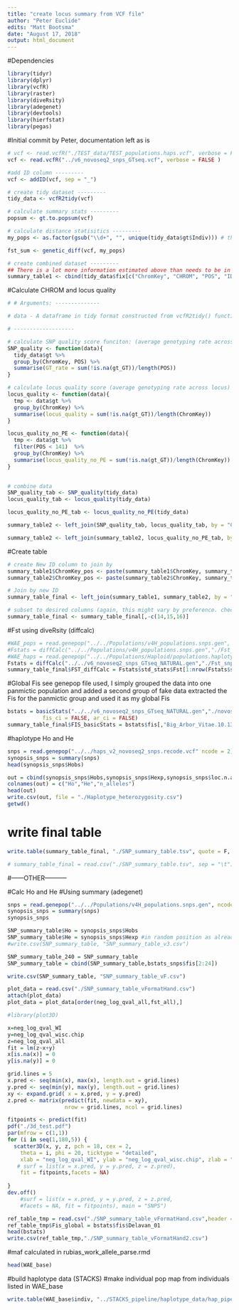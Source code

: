 ```yaml
---
title: "create locus summary from VCF file"
author: "Peter Euclide"
edits: "Matt Bootsma"
date: "August 17, 2018"
output: html_document
---
```


#Dependencies
```r
library(tidyr)
library(dplyr)
library(vcfR)
library(raster)
library(diveRsity)
library(adegenet)
library(devtools)
library(hierfstat)
library(pegas)
```
#Initial commit by Peter, documentation left as is
```r
# vcf <- read.vcfR("./TEST_data/TEST_populations.haps.vcf", verbose = FALSE )
vcf <- read.vcfR("../v6_novoseq2_snps_GTseq.vcf", verbose = FALSE )

#add ID column ---------
vcf <- addID(vcf, sep = "_")

# create tidy dataset ---------
tidy_data <- vcfR2tidy(vcf)

# calculate summary stats ---------
popsum <- gt.to.popsum(vcf)

# calculate distance statisitics ---------
my_pops <- as.factor(gsub("\\d+", "", unique(tidy_data$gt$Indiv))) # this is just script creating a vector of pops for each individual. This will change for every dataset depending on nameing structure. 

fst_sum <- genetic_diff(vcf, my_pops)

# create combined dataset ---------
## There is a lot more information estimated above than needs to be in the final table. Look through each file to determine what information is imporant to you and create a custom table
summary_table1 <- cbind(tidy_data$fix[c("ChromKey", "CHROM", "POS", "ID", "REF", "ALT", "AF", "NS")], popsum[,c("Allele_counts", "He", "Ne")], fst_sum[,c("Gst","Gstmax")])
```
#Calculate CHROM and locus quality
```r
# # Arguments: --------------

# data - A dataframe in tidy format constructed from vcfR2tidy() function

# -------------------

# calculate SNP quality score funciton: (average genotyping rate across SNP)
SNP_quality <- function(data){
  tidy_data$gt %>%
  group_by(ChromKey, POS) %>%
  summarise(GT_rate = sum(!is.na(gt_GT))/length(POS))
}

# calculate locus quality score (average genotyping rate across locus)
locus_quality <- function(data){
  tmp <- data$gt %>%
  group_by(ChromKey) %>%
  summarise(locus_quality = sum(!is.na(gt_GT))/length(ChromKey))
}

locus_quality_no_PE <- function(data){
  tmp <- data$gt %>%
  filter(POS < 141)  %>%
  group_by(ChromKey) %>%
  summarise(locus_quality_no_PE = sum(!is.na(gt_GT))/length(ChromKey))
}
  

# combine data
SNP_quality_tab <- SNP_quality(tidy_data)
locus_quality_tab <- locus_quality(tidy_data)

locus_quality_no_PE_tab <- locus_quality_no_PE(tidy_data)

summary_table2 <- left_join(SNP_quality_tab, locus_quality_tab, by = "ChromKey")

summary_table2 <- left_join(summary_table2, locus_quality_no_PE_tab, by = "ChromKey")
```

#Create table
```r
# create New ID column to join by
summary_table1$ChromKey_pos <- paste(summary_table1$ChromKey, summary_table1$POS, sep = "_")
summary_table2$ChromKey_pos <- paste(summary_table2$ChromKey, summary_table2$POS, sep = "_")

# Join by new ID
summary_table_final <- left_join(summary_table1, summary_table2, by = "ChromKey_pos")

# subset to desired columns (again, this might vary by preference. check the table before subsetting)
summary_table_final <- summary_table_final[,-c(14,15,16)]
```

#Fst using diveRsity (diffcalc)
```r

#WAE_pops = read.genepop("../../Populations/v4H_populations.snps.gen", ncode = 3)
#Fstats = diffCalc("../../Populations/v4H_populations.snps.gen","./Fst_global-diveRsity", fst = TRUE, pairwise = FALSE, bs_locus = FALSE)
#WAE_haps = read.genepop("../../Populations/Haploid/populations.haplotypes.gen", ncode = 2)
Fstats = diffCalc("../../v6_novoseq2_snps_GTseq_NATURAL.gen","./Fst_snps-diveRsity", fst = TRUE, pairwise = FALSE, bs_locus = FALSE)
summary_table_final$FST_diffCalc = Fstats$std_stats$Fst[1:nrow(Fstats$std_stats)-1]
```

#Global Fis
  see genepop file used, I simply grouped the data into one panmictic population and added a second group of fake data
  extracted the Fis for the panmictic group and used it as my global Fis
```r
bstats = basicStats("../../v6_novoseq2_snps_GTseq_NATURAL.gen","./novoseq2_global_Fis.txt",
           fis_ci = FALSE, ar_ci = FALSE)
summary_table_final$FIS_basicStats = bstats$fis[,"Big_Arbor_Vitae.10.13651"]
```

#haplotype Ho and He
```r
snps = read.genepop("../../haps_v2_novoseq2_snps.recode.vcf" ncode = 2)
synopsis_snps = summary(snps)
head(synopsis_snps$Hobs)

out = cbind(synopsis_snps$Hobs,synopsis_snps$Hexp,synopsis_snps$loc.n.all)
colnames(out) = c("Ho","He","n_alleles")
head(out)
write.csv(out, file = "./Haplotype_heterozygosity.csv")
getwd()
```


# write final table
```r
write.table(summary_table_final, "./SNP_summary_table.tsv", quote = F, row.names = F, sep = "\t")
```

```r
# summary_table_final = read.csv("./SNP_summary_table.tsv", sep = "\t")
```


#------OTHER-----------




#Calc Ho and He
#Using summary (adegenet)
```r
snps = read.genepop("../../Populations/v4H_populations.snps.gen", ncode = 3)
synopsis_snps = summary(snps)
synopsis_snps
```

```r
SNP_summary_table$Ho = synopsis_snps$Hobs
SNP_summary_table$He = synopsis_snps$Hexp #in random position as already bound by another calculation, values replaced, difference <0.009
#write.csv(SNP_summary_table, "SNP_summary_table_v3.csv")
```

```r
SNP_summary_table_240 = SNP_summary_table
SNP_summary_table = cbind(SNP_summary_table,bstats_snps$fis[2:24])
```

```r
write.csv(SNP_summary_table, "SNP_summary_table_vF.csv")
```

```r
plot_data = read.csv("./SNP_summary_table_vFormatHand.csv")
attach(plot_data)
plot_data = plot_data[order(neg_log_qval_all,fst_all),]

```
```r
#library(plot3D)

x=neg_log_qval_WI
y=neg_log_qval_wisc.chip
z=neg_log_qval_all
fit = lm(z~x+y)
x[is.na(x)] = 0
y[is.na(y)] = 0

grid.lines = 5
x.pred <- seq(min(x), max(x), length.out = grid.lines)
y.pred <- seq(min(y), max(y), length.out = grid.lines)
xy <- expand.grid( x = x.pred, y = y.pred)
z.pred <- matrix(predict(fit, newdata = xy),
                  nrow = grid.lines, ncol = grid.lines)

fitpoints <- predict(fit)
pdf("./3d_test.pdf")
par(mfrow = c(1,1))
for (i in seq(1,180,5)) {
  scatter3D(x, y, z, pch = 18, cex = 2, 
    theta = i, phi = 20, ticktype = "detailed",
    xlab = "neg_log_qval_WI", ylab = "neg_log_qval_wisc.chip", zlab = "neg_log_qval_all",
   # surf = list(x = x.pred, y = y.pred, z = z.pred),
    fit = fitpoints,facets = NA)
     
}
dev.off()
    #surf = list(x = x.pred, y = y.pred, z = z.pred,  
    #facets = NA, fit = fitpoints), main = "SNPS")
```

```r
ref_table_tmp = read.csv("./SNP_summary_table_vFormatHand.csv",header = TRUE)
ref_table_tmp$Fis_global = bstats$fis$Delavan_01
head(bstats)
write.csv(ref_table_tmp,"./SNP_summary_table_vFormatHand2.csv")

```


#maf calculated in rubias_work_allele_parse.rmd
```r
head(WAE_base)
```

#build haplotype data (STACKS)
  #make individual pop map from individuals listed in WAE_base
```r
write.table(WAE_base$indiv, "../STACKS_pipeline/haplotype_data/hap_pipe_good_indv.txt", row.names = FALSE, col.names = FALSE)

```


